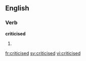 
==English==

===Verb===
'''criticised'''

# {{past of|[[criticise]]}}

[[fr:criticised]]
[[sv:criticised]]
[[vi:criticised]]